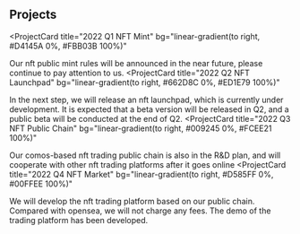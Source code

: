 ## Projects

<ProjectCard
  title="2022 Q1 NFT Mint"
  bg="linear-gradient(to right, #D4145A 0%, #FBB03B 100%)"
>
  Our nft public mint rules will be announced in the near future, 
  please continue to pay attention to us.
</ProjectCard>
<ProjectCard
  title="2022 Q2 NFT Launchpad"
  bg="linear-gradient(to right, #662D8C 0%, #ED1E79 100%)"
>
  In the next step, we will release an nft launchpad, which is currently under development. 
  It is expected that a beta version will be released in Q2, and a public beta will be conducted at the end of Q2.
</ProjectCard>
<ProjectCard
  title="2022 Q3 NFT Public Chain"
  bg="linear-gradient(to right, #009245 0%, #FCEE21 100%)"
>
  Our comos-based nft trading public chain is also in the R&D plan, 
  and will cooperate with other nft trading platforms after it goes online
</ProjectCard>
<ProjectCard
  title="2022 Q4 NFT Market"
  bg="linear-gradient(to right, #D585FF 0%, #00FFEE 100%)"
>
  We will develop the nft trading platform based on our public chain. Compared with opensea, we will not charge any fees. 
  The demo of the trading platform has been developed.
</ProjectCard>
